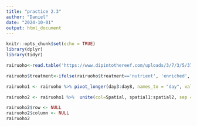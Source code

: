 ```yaml
---
title: "practice 2.3"
author: "Daniel"
date: "2024-10-01"
output: html_document
---
```


```r
knitr::opts_chunk$set(echo = TRUE)
library(dplyr)
library(tidyr)
```
```r
rairuoho<-read.table('https://www.dipintothereef.com/uploads/3/7/3/5/37359245/rairuoho.txt',,header=T, sep="\t", dec=".", na.strings = "n/a")
```

```r
rairuoho$treatment<-ifelse(rairuoho$treatment=='nutrient', 'enriched','water')
```

```r
rairuoho1 <- rairuoho %>% pivot_longer(day3:day8, names_to = "day", values_to = "length")
```

```r
rairuoho2 <- rairuoho1 %>%  unite(col=Spatial, spatial1:spatial2, sep = "_", remove = TRUE)
```

```r
rairuoho2$row <- NULL
rairuoho2$column <- NULL
rairuoho2
```

